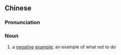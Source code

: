 ==Chinese==
{{zh-forms|type=22}}

===Pronunciation===
{{zh-pron
|m=fǎnmiàn jiàocái
|c=faan2 min6 gaau3 coi4
|cat=n
}}

===Noun===
{{zh-noun}}

# a [[negative]] [[example]]; an example of what not to do